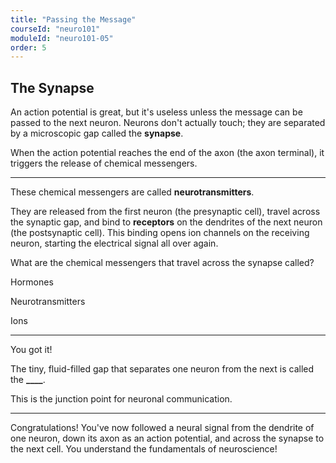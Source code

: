 ```yaml
---
title: "Passing the Message"
courseId: "neuro101"
moduleId: "neuro101-05"
order: 5
---
```


## The Synapse

An action potential is great, but it's useless unless the message can be passed to the next neuron. Neurons don't actually touch; they are separated by a microscopic gap called the **synapse**.

When the action potential reaches the end of the axon (the axon terminal), it triggers the release of chemical messengers.

---

These chemical messengers are called **neurotransmitters**.

They are released from the first neuron (the presynaptic cell), travel across the synaptic gap, and bind to **receptors** on the dendrites of the next neuron (the postsynaptic cell). This binding opens ion channels on the receiving neuron, starting the electrical signal all over again.

What are the chemical messengers that travel across the synapse called?

<MultipleChoice correctAnswer={2}>
  <p>Hormones</p>
  <p>Neurotransmitters</p>
  <p>Ions</p>
</MultipleChoice>

---

You got it!

The tiny, fluid-filled gap that separates one neuron from the next is called the **____**.

<FillInTheBlank correctAnswer="synapse">
  <Hint>This is the junction point for neuronal communication.</Hint>
</FillInTheBlank>

---

Congratulations! You've now followed a neural signal from the dendrite of one neuron, down its axon as an action potential, and across the synapse to the next cell. You understand the fundamentals of neuroscience!